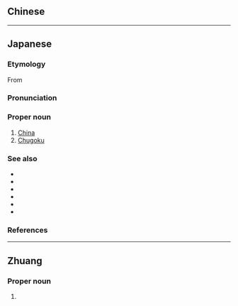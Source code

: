 ==Chinese==
{{zh-see|中國}}

----

==Japanese==
{{swp|lang=ja}}
{{ja-kanjitab|ちゅう|こく|k2=ごく|yomi=o|r=y}}

===Etymology===
From {{der|ja|zh|中國|lit=Central Country}}

===Pronunciation===
{{ja-pron|ちゅうごく|acc=1|acc2=0|acc_ref=SMK5|acc2_ref=DJR|y=o|a=Ja-Chugoku.ogg}}

===Proper noun===
{{ja-pos|ちゅうごく|proper|kyu=中國}}

# [[China]] {{gl|country in east Asia}}
# [[Chugoku]] {{gl|the west area of Japan including {{l|ja|鳥取県}}, {{l|ja|島根県}}, {{l|ja|岡山県}}, {{l|ja|広島県}}, {{l|ja|山口県}}}}

===See also===
* {{ja-r|中%華%人%民%共%和%国|^ちゅう%か% ^じん%みん% ^きょう%わ%こく|[[People's Republic of China]]}}
* {{ja-r|中%華|^ちゅう%か}}
* {{ja-r|中%国%語|^ちゅう%ごく%ご|[[Chinese]] [[language]]}}
* {{ja-r|中%国%人|^ちゅう%ごく%じん|Chinese [[person]]/[[people]]}}
* {{ja-r|中%国%料%理|^ちゅう%ごく% りょう%り|Chinese cuisine}}
* {{ja-r|中%国%地%方|^ちゅう%ごく% ち%ほう|Chugoku area}}

===References===
<references/>

{{C|ja|China|Countries of Asia|sort=ちゅうごく}}

----

==Zhuang==

===Proper noun===
{{za-head|proper noun|t=中國}}

# {{za-sawndip form of|ts=s|Cunghgoz}}